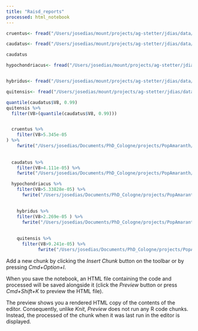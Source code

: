 ```yaml
---
title: "Raisd_reports"
processed: html_notebook
---
```



```r
cruentus<- fread("/Users/josedias/mount/projects/ag-stetter/jdias/data/raisd/cruentus/RAiSD_Report_cruentus")

caudatus<- fread("/Users/josedias/mount/projects/ag-stetter/jdias/data/raisd/caudatus/RAiSD_Report_caudatus")

caudatus

hypochondriacus<- fread("/Users/josedias/mount/projects/ag-stetter/jdias/data/raisd/hypochondriacus/RAiSD_Report_hypochondriacus")


hybridus<- fread("/Users/josedias/mount/projects/ag-stetter/jdias/data/raisd/hybridus/RAiSD_Report_hybridus")

quitensis<- fread("/Users/josedias/mount/projects/ag-stetter/jdias/data/raisd/quitensis/RAiSD_Report_quitensis")

quantile(caudatus$V8, 0.99)
quitensis %>%
  filter(V8>(quantile(caudatus$V8, 0.99)))


  cruentus %>%
    filter(V8>5.345e-05 
) %>%
    fwrite("/Users/josedias/Documents/PhD_Cologne/projects/PopAmaranth/data/processed/cruentus_sweeps", sep ='\t')
  
  
  caudatus %>%
    filter(V8>4.111e-05) %>%
    fwrite("/Users/josedias/Documents/PhD_Cologne/projects/PopAmaranth/data/processed/caudatus_sweeps", sep ='\t')

  hypochondriacus %>%
    filter(V8>5.33828e-05) %>%
      fwrite("/Users/josedias/Documents/PhD_Cologne/projects/PopAmaranth/data/processed/hypochondriacus_sweeps", sep ='\t')

  
    hybridus %>%
    filter(V8>2.269e-05 ) %>%
      fwrite("/Users/josedias/Documents/PhD_Cologne/projects/PopAmaranth/data/processed/hybridus_sweeps", sep ='\t')
    
    
    quitensis %>%
      filter(V8>9.241e-05) %>%
            fwrite("/Users/josedias/Documents/PhD_Cologne/projects/PopAmaranth/data/processed/quitensis_sweeps", sep ='\t')

```


Add a new chunk by clicking the *Insert Chunk* button on the toolbar or by pressing *Cmd+Option+I*.

When you save the notebook, an HTML file containing the code and processed will be saved alongside it (click the *Preview* button or press *Cmd+Shift+K* to preview the HTML file). 

The preview shows you a rendered HTML copy of the contents of the editor. Consequently, unlike *Knit*, *Preview* does not run any R code chunks. Instead, the processed of the chunk when it was last run in the editor is displayed.

